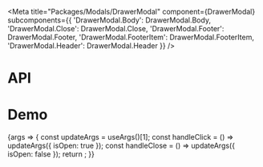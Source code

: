 
<Meta
  title="Packages/Modals/DrawerModal"
  component={DrawerModal}
  subcomponents={{
    'DrawerModal.Body': DrawerModal.Body,
    'DrawerModal.Close': DrawerModal.Close,
    'DrawerModal.Footer': DrawerModal.Footer,
    'DrawerModal.FooterItem': DrawerModal.FooterItem,
    'DrawerModal.Header': DrawerModal.Header
  }}
/>

# API

<ArgsTable />

# Demo

<Canvas>
  <Story
    name="DrawerModal"
    args={{
      hasBody: true,
      body: BODY,
      hasClose: true,
      hasFooter: true,
      hasHeader: true,
      header: 'Header',
      footerItems: FOOTER_ITEMS
    }}
    argTypes={{
      appendToNode: { control: false },
      hasBody: { name: 'DrawerModal.Body', table: { category: 'Story' } },
      hasClose: { name: 'DrawerModal.Close', table: { category: 'Story' } },
      hasFooter: { name: 'DrawerModal.Footer', table: { category: 'Story' } },
      hasHeader: { name: 'DrawerModal.Header', table: { category: 'Story' } },
      footerItems: { name: 'DrawerModal.FooterItem[]', table: { category: 'Story' } },
      body: { name: 'children', table: { category: 'DrawerModal.Body' } },
      header: { name: 'children', table: { category: 'DrawerModal.Header' } }
    }}
  >
    {args => {
      const updateArgs = useArgs()[1];
      const handleClick = () => updateArgs({ isOpen: true });
      const handleClose = () => updateArgs({ isOpen: false });
      return <DrawerModalStory {...args} onClick={handleClick} onClose={handleClose} />;
    }}
  </Story>
</Canvas>
